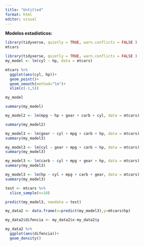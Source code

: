 ```yaml
---
title: "Untitled"
format: html
editor: visual
---
```


**Modelos estadísticos:**

```r
library(tidyverse, quietly = TRUE, warn.conflicts = FALSE ) 
mtcars
```

```r
library(tidyverse, quietly = TRUE, warn.conflicts = FALSE )
my_model <- lm(cyl ~ hp, data = mtcars)
```

```r
mtcars %>% 
  ggplot(aes(cyl, hp))+
  geom_point()+
  geom_smooth(method="lm")+
  xlim(c(-1,5))
```

```r
my_model
```

```r
summary(my_model)
```

```r
my_model2 <- lm(mpg ~ hp + gear + carb + cyl, data = mtcars)
```

```r
summary(my_model2)
```

```r
my_model3 <- lm(gear ~ cyl + mpg + carb + hp, data = mtcars)
summary(my_model3)
```

```r
my_model3 <- lm(cyl ~ gear + mpg + carb + hp, data = mtcars)
summary(my_model3)
```

```r
my_model3 <- lm(carb ~ cyl + mpg + gear + hp, data = mtcars)
summary(my_model3)
```

```r
my_model3 <- lm(hp ~ cyl + mpg + carb + gear, data = mtcars)
summary(my_model3)
```

```r
test <- mtcars %>%
  slice_sample(n=10)
```

```r
predict(my_model3, newdata = test)
```

```r
my_data2 <- data.frame(x=predict(my_model3),y=mtcars$hp)
```

```r
my_data2$difencia <- my_data2$x-my_data2$y
```

```r
my_data2 %>%
  ggplot(aes(difencia))+
  geom_density()
```
